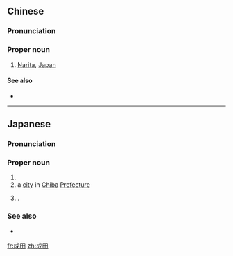 ==Chinese==
{{zh-forms}}

===Pronunciation===
{{zh-pron
|m=Chéngtián
|c=sing4 tin4
|cat=propn
}}

===Proper noun===
{{zh-proper noun}}

# [[Narita]], [[Japan]]
#: {{zh-x|成田 國際 機場|'''Narita''' International Airport}}

====See also====
* {{zh-l|羽田}}

{{zh-cat|Cities}}

----

==Japanese==
{{wikipedia|lang=ja}}
{{ja-kanjitab|なり|た|yomi=k}}

===Pronunciation===
{{ja-pron|なりた|y=k}}

===Proper noun===
{{ja-pos|proper|なりた}}

# {{surname|lang=ja|sort=なりた}}
# a [[city]] in [[Chiba]] [[prefecture|Prefecture]]
# {{short for|sort=なりた|成田国際空港|tr=Narita Kokusai Kūkō||Narita International Airport|lang=ja}}.

===See also===
* {{ja-r|羽%田|^はね%だ}}

{{topics|ja|Cities|Japan|sort=なりた}}

[[fr:成田]]
[[zh:成田]]